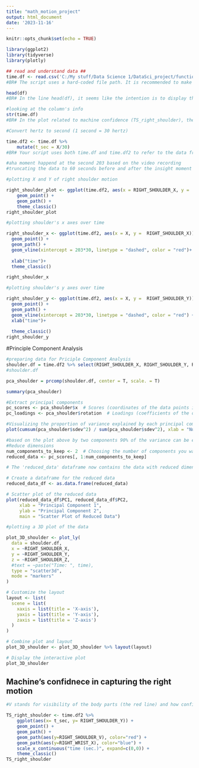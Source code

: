 ```yaml
---
title: "math_motion_project"
output: html_document
date: '2023-11-16'
---
```


```r
knitr::opts_chunk$set(echo = TRUE)

```

```r
library(ggplot2)
library(tidyverse)
library(plotly)

```


```r
## read and understand data ##
time.df <- read.csv('C:/My stuff/Data Science 1/DataSci_project/function/coordinates_Dami.csv')
#BR# The script uses a hard-coded file path. It is recommended to make this path more flexible, either by allowing users to input the file path or using a relative path.

head(df)
#BR# In the line head(df), it seems like the intention is to display the first few rows of the data frame. However, 'df' is not defined in the script. It should be replaced with the correct variable name, which is likely 'time.df'.

```

```r
#looking at the column's info
str(time.df)
#BR# In the plot related to machine confidence (TS_right_shoulder), there are references to columns like RIGHT_SHOULDER_V and RIGHT_WRIST_X, but these columns are not defined or manipulated in the script. Ensure that the correct columns are being used or update the script accordingly.
```


```r
#Convert hertz to second (1 second = 30 hertz) 

time.df2 <- time.df %>%
    mutate(t_sec = X/30)
#BR# Your script uses both time.df and time.df2 to refer to the data frame. Consistent names throughout the script could add clarity.
```

```r
#aha moment happend at the second 203 based on the video recording
#truncating the data to 60 seconds before and after the insight moment

```


```r
#plotting X and Y of right shoulder motion

right_shoulder_plot <- ggplot(time.df2, aes(x = RIGHT_SHOULDER_X, y =  RIGHT_SHOULDER_Y)) +
    geom_point() +
    geom_path() +
    theme_classic()
right_shoulder_plot

```


```r
#plotting shoulder's x axes over time

right_shoulder_x <- ggplot(time.df2, aes(x = X, y =  RIGHT_SHOULDER_X)) +
  geom_point() +
  geom_path() +
  geom_vline(xintercept = 203*30, linetype = "dashed", color = "red")+  
  
  xlab("time")+
  theme_classic()

right_shoulder_x


```

```r
#plotting shoulder's y axes over time

right_shoulder_y <- ggplot(time.df2, aes(x = X, y =  RIGHT_SHOULDER_Y)) +
  geom_point() +
  geom_path() +
  geom_vline(xintercept = 203*30, linetype = "dashed", color = "red") +
  xlab("time")+
  
  theme_classic()
right_shoulder_y


```

#Principle Component Analysis 

```r
#preparing data for Priciple Component Analysis
shoulder.df = time.df2 %>% select(RIGHT_SHOULDER_X, RIGHT_SHOULDER_Y, RIGHT_SHOULDER_Z)
#shoulder.df
```
```r
pca_shoulder = prcomp(shoulder.df, center = T, scale. = T)

summary(pca_shoulder)
```

```r
#Extract principal components
pc_scores <- pca_shoulder$x  # Scores (coordinates of the data points in the new space)
pc_loadings <- pca_shoulder$rotation  # Loadings (coefficients of the original variables in the principal components)
```

```r
#Visualizing the proportion of variance explained by each principal component
plot(cumsum(pca_shoulder$sdev^2) / sum(pca_shoulder$sdev^2), xlab = "Number of Principal Components", ylab = "Cumulative Proportion of Variance Explained", type = "b")

```


```r
#based on the plot above by two components 90% of the variance can be explained 
#Reduce dimensions
num_components_to_keep <- 2  # Choosing the number of components you want to keep
reduced_data <- pc_scores[, 1:num_components_to_keep]

# The 'reduced_data' dataframe now contains the data with reduced dimensions

```


```r
# Create a dataframe for the reduced data
reduced_data_df <- as.data.frame(reduced_data)

# Scatter plot of the reduced data
plot(reduced_data_df$PC1, reduced_data_df$PC2, 
     xlab = "Principal Component 1",
     ylab = "Principal Component 2",
     main = "Scatter Plot of Reduced Data")


```


```r
#plotting a 3D plot of the data

plot_3D_shoulder <- plot_ly(
  data = shoulder.df,
  x = ~RIGHT_SHOULDER_X,
  y = ~RIGHT_SHOULDER_Y,
  z = ~RIGHT_SHOULDER_Z,
  #text = ~paste("Time: ", time),
  type = "scatter3d",
  mode = "markers"
)

# Customize the layout
layout <- list(
  scene = list(
    xaxis = list(title = 'X-axis'),
    yaxis = list(title = 'Y-axis'),
    zaxis = list(title = 'Z-axis')
  )
)

# Combine plot and layout
plot_3D_shoulder <- plot_3D_shoulder %>% layout(layout)

# Display the interactive plot
plot_3D_shoulder
```


## Machine's confidnece in capturing the right motion

```r
#V stands for visibility of the body parts (the red line) and how confident the machine is in capturing the right motion.

TS_right_shoulder <- time.df2 %>%
    ggplot(aes(x= t_sec, y= RIGHT_SHOULDER_Y)) +
    geom_point() +
    geom_path() +
    geom_path(aes(y=RIGHT_SHOULDER_V), color="red") +
    geom_path(aes(y=RIGHT_WRIST_X), color="blue") +
    scale_x_continuous("time (sec.)", expand=c(0,0)) +
    theme_classic()
TS_right_shoulder

```


